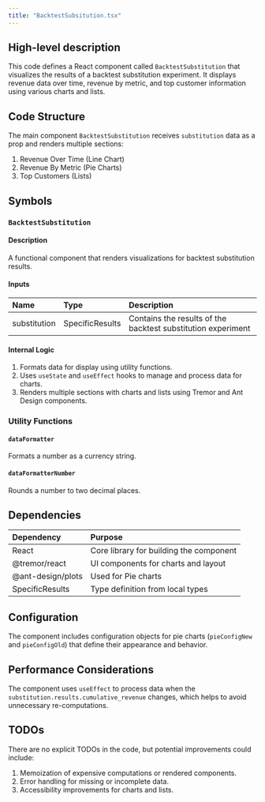 ```yaml
---
title: "BacktestSubsitution.tsx"
---
```


## High-level description
This code defines a React component called `BacktestSubstitution` that visualizes the results of a backtest substitution experiment. It displays revenue data over time, revenue by metric, and top customer information using various charts and lists.

## Code Structure
The main component `BacktestSubstitution` receives `substitution` data as a prop and renders multiple sections:
1. Revenue Over Time (Line Chart)
2. Revenue By Metric (Pie Charts)
3. Top Customers (Lists)

## Symbols

### `BacktestSubstitution`
#### Description
A functional component that renders visualizations for backtest substitution results.

#### Inputs
| Name | Type | Description |
|:-----|:-----|:------------|
| substitution | SpecificResults | Contains the results of the backtest substitution experiment |

#### Internal Logic
1. Formats data for display using utility functions.
2. Uses `useState` and `useEffect` hooks to manage and process data for charts.
3. Renders multiple sections with charts and lists using Tremor and Ant Design components.

### Utility Functions
#### `dataFormatter`
Formats a number as a currency string.

#### `dataFormatterNumber`
Rounds a number to two decimal places.

## Dependencies
| Dependency | Purpose |
|:-----------|:--------|
| React | Core library for building the component |
| @tremor/react | UI components for charts and layout |
| @ant-design/plots | Used for Pie charts |
| SpecificResults | Type definition from local types |

## Configuration
The component includes configuration objects for pie charts (`pieConfigNew` and `pieConfigOld`) that define their appearance and behavior.

## Performance Considerations
The component uses `useEffect` to process data when the `substitution.results.cumulative_revenue` changes, which helps to avoid unnecessary re-computations.

## TODOs
There are no explicit TODOs in the code, but potential improvements could include:
1. Memoization of expensive computations or rendered components.
2. Error handling for missing or incomplete data.
3. Accessibility improvements for charts and lists.